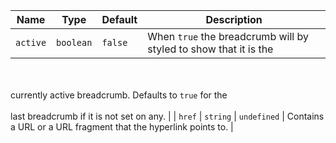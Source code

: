 
  | Name | Type | Default | Description |
| --- | --- | --- | --- |
| `active` | `boolean` | `false` | When `true` the breadcrumb will by styled to show that it is the<br /><br />currently active breadcrumb. Defaults to `true` for the<br /><br />last breadcrumb if it is not set on any. |
| `href` | `string` | `undefined` | Contains a URL or a URL fragment that the hyperlink points to. |

